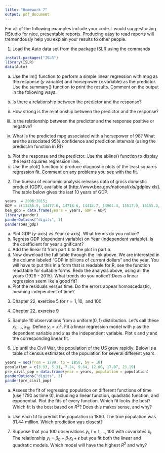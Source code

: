 ```yaml
---
title: "Homework 7"
output: pdf_document
---
```


For all of the following examples include your code.  I would suggest using RStudio for nice, presentable reports.  Producing easy to read reports will tremendously help you explain your results to other people.

1. Load the Auto data set from the package ISLR using the commands
```r
install.packages("ISLR")
library(ISLR)
data(Auto)
```
    
a. Use the lm() function to perform a simple linear regression with mpg as the response ($y$ variable) and horsepower ($x$ variable) as the predictor. Use the summary() function to print the results. Comment on the output in the following ways.  

i. Is there a relationship between the predictor and the response?
        
ii. How strong is the relationship between the predictor and the response?
        
iii. Is the relationship between the predictor and the response positive or negative?
        
iv. What is the predicted mpg associated with a horsepower of 98? What are the associated $95 \%$ confidence and prediction intervals (using the predict.lm function in R)?
        
b. Plot the response and the predictor. Use the abline() function to display the least squares regression line.
c. Use the plot() function to produce diagnostic plots of the least squares regression fit. Comment on any problems you see with the fit.
    
2.  The bureau of economic analysis releases data of gross domestic product (GDP), available at [http://www.bea.gov/national/xls/gdplev.xls].  The table below gives the last 10 years of GDP.

```r
years  = 2006:2015;
GDP = c(13855.9, 14477.6, 14718.6, 14418.7, 14964.4, 15517.9, 16155.3, 16691.5, 17393.1, 18036.6)
bea_gdp = data.frame(years = years, GDP = GDP)
library(pander)
panderOptions("digits", 1)
pander(bea_gdp)
```

a.  Plot GDP (y-axis) vs Year (x-axis).  What trends do you notice?
b.  Regress GDP (dependent variable) on Year (independent variable).  Is the coefficient for year significant?
c.  Add the linear fit from part b to the plot in part a.
d.  Now download the full table through the link above.  We are interested in the column labeled "GDP in billions of current dollars" and the year.  You will have to put this in a form that is readable for R, see the function read.table for suitable forms.  Redo the analysis above, using all the years (1929 - 2015).  What trends do you notice?  Does a linear regression seem like a good fit?
e.  Plot the residuals versus time.  Do the errors appear homoscedastic, meaning independent of time?
    
3.  Chapter 22, exercise 5 for $r = 1, 10, \text{ and } 100$

4. Chapter 22, exercise 9

5. Sample 10 observations from a uniform$(0, 1)$ distribution.  Let's call these $x_{1}, \ldots, x_{10}$.  Define $y_{i} = x_{i}^{2}$.  Fit a linear regression model with $y$ as the dependent variable and $x$ as the independent variable.  Plot $x$ and $y$ and the corresponding linear fit. 

6.  Up until the Civil War, the population of the US grew rapidly.  Below is a table of census estimates of the population for several different years.  
```r
years = seq(from = 1790, to = 1850, by = 10)
population = c(3.93, 5.31, 7.24, 9.64, 12.86, 17.07, 23.19)
pre_civil_pop = data.frame(year = years, population = population)
panderOptions("digits", 3)
pander(pre_civil_pop)
```
   
a. Assess the fit of regressing population on different functions of time (use 1790 as time 0), including a linear function, quadratic function, and exponential.  Plot the fits of every function.  Which fit looks the best?  Which fit is the best based on $R^{2}$?  Does this makes sense, and why?
    
b. Use each fit to predict the population in 1860.  The true population was 31.44 million.  Which prediction was closest?
    
7.  Suppose that you 100 observations $y_{i}, i = 1, \ldots, 100$ with covariates $x_{i}$.  The relationship $y_{i} = \beta_{0} + \beta_{1} x_{i} + \epsilon$ but you fit both the linear and quadratic models.  Which model will have the highest $R^{2}$ and why?


